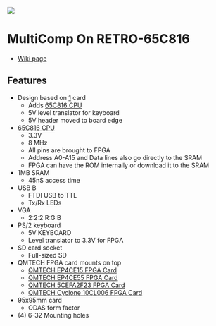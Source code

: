<img src="http://land-boards.com/blwiki/images/5/55/RETRO-65C816_FRONT.png"></img>

= MultiComp On RETRO-65C816 =

* [http://land-boards.com/blwiki/index.php?title=RETRO-65C816 Wiki page]

== Features ==

* Design based on [http://land-boards.com/blwiki/index.php?RETRO-EP4CE15] card
** Adds [https://www.westerndesigncenter.com/wdc/documentation/w65c816s.pdf 65C816 CPU]
** 5V level translator for keyboard
** 5V header moved to board edge
* [https://www.westerndesigncenter.com/wdc/documentation/w65c816s.pdf 65C816 CPU]
** 3.3V
** 8 MHz
** All pins are brought to FPGA
** Address A0-A15 and Data lines also go directly to the SRAM
** FPGA can have the ROM internally or download it to the SRAM
* 1MB SRAM
** 45nS access time
* USB B
** FTDI USB to TTL
** Tx/Rx LEDs
* VGA
** 2:2:2 R:G:B
* PS/2 keyboard
** 5V KEYBOARD
** Level translator to 3.3V for FPGA
* SD card socket
** Full-sized SD
* QMTECH FPGA card mounts on top
** [[QMTECH EP4CE15 FPGA Card]] 
** [[QMTECH EP4CE55 FPGA Card]]
** [[QM Tech Cyclone V FPGA Board|QMTECH 5CEFA2F23 FPGA Card]]
** [[QMTECH Cyclone 10CL006 FPGA Card]]
* 95x95mm card
** ODAS form factor
* (4) 6-32 Mounting holes
